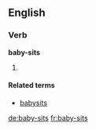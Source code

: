 ==English==

===Verb===
'''baby-sits'''

# {{third-person singular of|baby-sit}}

====Related terms====
* [[babysits]]

[[de:baby-sits]]
[[fr:baby-sits]]